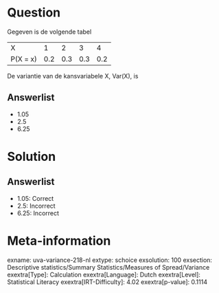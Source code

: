 Question
========

Gegeven is de volgende tabel

  ---------- ----- ----- ----- -----
  X          1     2     3     4
  P(X = x)   0.2   0.3   0.3   0.2
  ---------- ----- ----- ----- -----

De variantie van de kansvariabele X, Var(X), is

Answerlist
----------

* 1.05
* 2.5
* 6.25

Solution
========

Answerlist
----------

* 1.05: Correct
* 2.5: Incorrect
* 6.25: Incorrect

Meta-information
================
exname: uva-variance-218-nl
extype: schoice
exsolution: 100
exsection: Descriptive statistics/Summary Statistics/Measures of Spread/Variance
exextra[Type]: Calculation
exextra[Language]: Dutch
exextra[Level]: Statistical Literacy
exextra[IRT-Difficulty]: 4.02
exextra[p-value]: 0.1114
